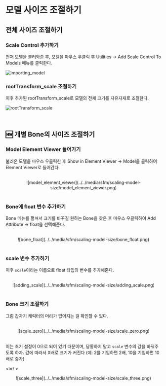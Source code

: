 # 모델 사이즈 조절하기

## 전체 사이즈 조절하기

### Scale Control 추가하기

먼저 모델을 불러와준 후, 모델을 마우스 우클릭 후 Utilities &rarr; Add Scale Control To Models 메뉴를 클릭한다.

![importing_model](../../media/sfm/scaling-model-size/importing-model.png)

### rootTransform_scale 조절하기

이후 추가된 rootTransform_scale로 모델의 전체 크기를 자유자재로 조절한다.

![rootTransform_scale](../../media/sfm/scaling-model-size/roottransform_scale.png)

<br />

## 🆕 개별 Bone의 사이즈 조절하기

### Model Element Viewer 들어가기

불러온 모델을 마우스 우클릭한 후 Show in Element Viewer &rarr; Model을 클릭하여 Element Viewer로 들어간다.

<br />

<center>
  ![model_element_viewer](../../media/sfm/scaling-model-size/model_element_viewer.png)
</center>

<br />

### Bone에 float 변수 추가하기

Bone 메뉴를 펼쳐서 크기를 바꾸길 원하는 Bone을 찾은 후 마우스 우클릭하여 Add Attribute &rarr; float을 선택해준다.

<br />

<center>
  ![bone_float](../../media/sfm/scaling-model-size/bone_float.png)
</center>

<br />

### scale 변수 추가하기

이후 `scale`이라는 이름으로 float 타입의 변수를 추가해준다.

<br />

<center>
  ![adding_scale](../../media/sfm/scaling-model-size/adding_scale.png)
</center>

<br />

### Bone 크기 조절하기

그럼 갑자기 캐릭터의 머리가 없어지는 걸 확인할 수 있다.

<br />

<center>
  ![scale_zero](../../media/sfm/scaling-model-size/scale_zero.png)
</center>

<br />

이는 초기 설정이 0으로 되어 있기 때문이며, 당황하지 말고 `scale` 변수의 값을 바꿔주도록 하자.
값에 따라서 X배로 크기가 커진다 (예: 2를 기입하면 2배, 10을 기입하면 10배로 증가)

<br/ >

<center>
  ![scale_three](../../media/sfm/scaling-model-size/scale_three.png)
</center>
